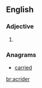 ==English==

===Adjective===
{{head|en|adjective comparative form}}

# {{en-comparative of|acrid}}

===Anagrams===
* [[carried#English|carried]]

[[br:acrider]]